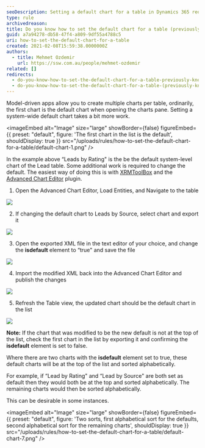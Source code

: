 ```yaml
---
seoDescription: Setting a default chart for a table in Dynamics 365 requires some additional work beyond creating multiple charts. Learn how to set a system-wide default chart using XRMToolBox and Advanced Chart Editor plugins.
type: rule
archivedreason:
title: Do you know how to set the default chart for a table (previously known as an entity)?
guid: a7a94278-db58-47f4-a809-9df55a4788c5
uri: how-to-set-the-default-chart-for-a-table
created: 2021-02-08T15:59:38.0000000Z
authors:
  - title: Mehmet Ozdemir
    url: https://ssw.com.au/people/mehmet-ozdemir
related: []
redirects:
  - do-you-know-how-to-set-the-default-chart-for-a-table-previously-known-as-an-entity
  - do-you-know-how-to-set-the-default-chart-for-a-table-(previously-known-as-an-entity)
---
```


Model-driven apps allow you to create multiple charts per table, ordinarily, the first chart is the default chart when opening the charts pane. Setting a system-wide default chart takes a bit more work.

<imageEmbed
  alt="Image"
  size="large"
  showBorder={false}
  figureEmbed={{
    preset: "default",
    figure: 'The first chart in the list is the default',
    shouldDisplay: true
  }}
  src="/uploads/rules/how-to-set-the-default-chart-for-a-table/default-chart-1.png"
/>

In the example above “Leads by Rating" is the be the default system-level chart of the Lead table. Some additional work is required to change the default. The easiest way of doing this is with [XRMToolBox](https://www.xrmtoolbox.com/) and the [Advanced Chart Editor](https://crmchartguy.com/2017/06/10/edit-charts-in-the-xrmtoolbox-for-dynamics-365/) plugin.

1. Open the Advanced Chart Editor, Load Entities, and Navigate to the table

![](default-chart-2.png)

2. If changing the default chart to Leads by Source, select chart and export it

![](default-chart-3.png)

3. Open the exported XML file in the text editor of your choice, and change the **isdefault** element to “true" and save the file

![](default-chart-4.png)

4. Import the modified XML back into the Advanced Chart Editor and publish the changes

![](default-chart-5.png)

5. Refresh the Table view, the updated chart should be the default chart in the list

![](default-chart-6.png)

**Note:** If the chart that was modified to be the new default is not at the top of the list, check the first chart in the list by exporting it and confirming the **isdefault** element is set to false.

Where there are two charts with the **isdefault** element set to true, these default charts will be at the top of the list and sorted alphabetically.

For example, if “Lead by Rating" and “Lead by Source" are both set as default then they would both be at the top and sorted alphabetically. The remaining charts would then be sorted alphabetically.

This can be desirable in some instances.


<imageEmbed
  alt="Image"
  size="large"
  showBorder={false}
  figureEmbed={{
    preset: "default",
    figure: 'Two sorts, first alphabetical sort for the defaults, second alphabetical sort for the remaining charts',
    shouldDisplay: true
  }}
  src="/uploads/rules/how-to-set-the-default-chart-for-a-table/default-chart-7.png"
/>
